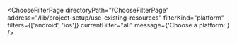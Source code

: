 

<ChooseFilterPage
  directoryPath="/ChooseFilterPage"
  address="/lib/project-setup/use-existing-resources"
  filterKind="platform"
  filters={['android', 'ios']}
  currentFilter="all"
  message={'Choose a platform:'}
/>

